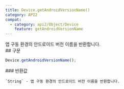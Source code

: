 ```yaml
---
title: Device.getAndroidVersionName()
category: API2
compat:
  - category: api2/Object/Device
    feature: getAndroidVersionName
---
```


<Section>
  앱 구동 환경의 안드로이드 버전 이름을 반환합니다.
</Section>
<Section>
  ## 구문

  ~~~js
  Device.getAndroidVersionName();
  ~~~

  <Section>
    ### 반환값

    `String` - 앱 구동 환경의 안드로이드 버전 이름을 반환합니다.
  </Section>
</Section>
